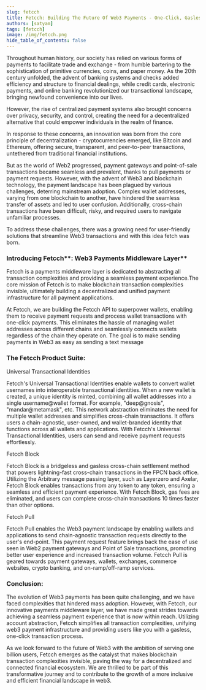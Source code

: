 ```yaml
---
slug: fetcch
title: Fetcch: Building The Future Of Web3 Payments - One-Click, Gasless, and Chain-Agnostic!
authors: [satyam]
tags: [fetcch]
image: /img/fetcch.png
hide_table_of_contents: false
---
```

Throughout human history, our society has relied on various forms of payments to facilitate trade and exchange - from humble bartering to the sophistication of primitive currencies, coins, and paper money. As the 20th century unfolded, the advent of banking systems and checks added efficiency and structure to financial dealings, while credit cards, electronic payments, and online banking revolutionized our transactional landscape, bringing newfound convenience into our lives.

However, the rise of centralized payment systems also brought concerns over privacy, security, and control, creating the need for a decentralized alternative that could empower individuals in the realm of finance.

In response to these concerns, an innovation was born from the core principle of decentralization - cryptocurrencies emerged, like Bitcoin and Ethereum, offering secure, transparent, and peer-to-peer transactions, untethered from traditional financial institutions.

But as the world of Web2 progressed, payment gateways and point-of-sale transactions became seamless and prevalent, thanks to pull payments or payment requests. However, with the advent of Web3 and blockchain technology, the payment landscape has been plagued by various challenges, deterring mainstream adoption. Complex wallet addresses, varying from one blockchain to another, have hindered the seamless transfer of assets and led to user confusion. Additionally, cross-chain transactions have been difficult, risky, and required users to navigate unfamiliar processes.

To address these challenges, there was a growing need for user-friendly solutions that streamline Web3 transactions and with this idea fetch was born.

### **Introducing** Fetcch**: Web3 Payments Middleware Layer**

Fetcch is a payments middleware layer is dedicated to abstracting all transaction complexities and providing a seamless payment experience.The core mission of Fetcch is to make blockchain transaction complexities invisible, ultimately building a decentralized and unified payment infrastructure for all payment applications.

At Fetcch, we are building the Fetcch API to superpower wallets, enabling them to receive payment requests and process wallet transactions with one-click payments. This eliminates the hassle of managing wallet addresses across different chains and seamlessly connects wallets regardless of the chain they operate on. The goal is to make sending payments in Web3 as easy as sending a text message

### **The** Fetcch **Product Suite:**

Universal Transactional Identities

Fetcch's Universal Transactional Identities enable wallets to convert wallet usernames into interoperable transactional identities. When a new wallet is created, a unique identity is minted, combining all wallet addresses into a single username@wallet format. For example, "deep@gnosis", "mandar@metamask", etc. This network abstraction eliminates the need for multiple wallet addresses and simplifies cross-chain transactions. It offers users a chain-agnostic, user-owned, and wallet-branded identity that functions across all wallets and applications. With Fetcch's Universal Transactional Identities, users can send and receive payment requests effortlessly.

Fetcch Block

Fetcch Block is a bridgeless and gasless cross-chain settlement method that powers lightning-fast cross-chain transactions in the FPCN back office. Utilizing the Arbitrary message passing layer, such as Layerzero and Axelar, Fetcch Block enables transactions from any token to any token, ensuring a seamless and efficient payment experience. With Fetcch Block, gas fees are eliminated, and users can complete cross-chain transactions 10 times faster than other options.

Fetcch Pull

Fetcch Pull enables the Web3 payment landscape by enabling wallets and applications to send chain-agnostic transaction requests directly to the user's end-point. This payment request feature brings back the ease of use seen in Web2 payment gateways and Point of Sale transactions, promoting better user experience and increased transaction volume. Fetcch Pull is geared towards payment gateways, wallets, exchanges, commerce websites, crypto banking, and on-ramp/off-ramp services.

### **Conclusion:**

The evolution of Web3 payments has been quite challenging, and we have faced complexities that hindered mass adoption. However, with Fetcch, our innovative payments middleware layer, we have made great strides towards achieving a seamless payment experience that is now within reach. Utilizing account abstraction, Fetcch simplifies all transaction complexities, unifying web3 payment infrastructure and providing users like you with a gasless, one-click transaction process.

As we look forward to the future of Web3 with the ambition of serving one billion users, Fetcch  emerges as the catalyst that makes blockchain transaction complexities invisible, paving the way for a decentralized and connected financial ecosystem. We are thrilled to be part of this transformative journey and to contribute to the growth of a more inclusive and efficient financial landscape in web3.

<!--truncate-->
